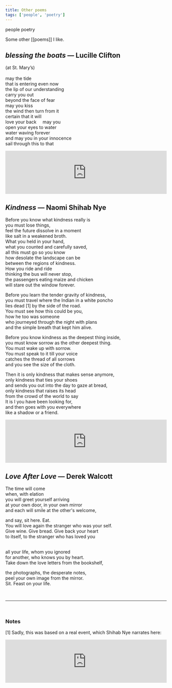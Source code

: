 ```yaml
---
title: Other poems
tags: ['people', 'poetry']
---
```


<NoteTag color="gray">people</NoteTag>
<NoteTag color="gray">poetry</NoteTag>

Some other [[poems]] I like.

<!---
```toc
# TOC replaces this text
```
-->

## *blessing the boats* — Lucille Clifton
(at St. Mary’s)<br/><br/>
may the tide<br/>
that is entering even now<br/>
the lip of our understanding<br/>
carry you out<br/>
beyond the face of fear<br/>
may you kiss<br/>
the wind then turn from it<br/>
certain that it will<br/>
love your back &nbsp;&nbsp;&nbsp; may you<br/>
open your eyes to water<br/>
water waving forever<br/>
and may you in your innocence<br/>
sail through this to that

<iframe width="100%" height="135" scrolling="no" frameborder="no" allow="autoplay" src="https://w.soundcloud.com/player/?url=https%3A//api.soundcloud.com/tracks/775547497&color=%23cccccc&auto_play=false&hide_related=true&show_comments=false&show_user=true&show_reposts=false&show_teaser=true"></iframe>

## *Kindness* — Naomi Shihab Nye
Before you know what kindness really is <br/>
you must lose things, <br/>
feel the future dissolve in a moment <br/>
like salt in a weakened broth. <br/>
What you held in your hand, <br/>
what you counted and carefully saved, <br/>
all this must go so you know <br/>
how desolate the landscape can be <br/>
between the regions of kindness. <br/>
How you ride and ride <br/>
thinking the bus will never stop, <br/>
the passengers eating maize and chicken <br/>
will stare out the window forever. <br/>

Before you learn the tender gravity of kindness, <br/>
you must travel where the Indian in a white poncho <br/>
lies dead [1] by the side of the road. <br/>
You must see how this could be you, <br/>
how he too was someone <br/>
who journeyed through the night with plans <br/>
and the simple breath that kept him alive. <br/>

Before you know kindness as the deepest thing inside, <br/>
you must know sorrow as the other deepest thing. <br/>
You must wake up with sorrow. <br/>
You must speak to it till your voice <br/>
catches the thread of all sorrows <br/>
and you see the size of the cloth. <br/>

Then it is only kindness that makes sense anymore, <br/>
only kindness that ties your shoes <br/>
and sends you out into the day to gaze at bread, <br/>
only kindness that raises its head <br/>
from the crowd of the world to say <br/>
It is I you have been looking for, <br/>
and then goes with you everywhere <br/>
like a shadow or a friend.

<iframe width="100%" height="135" scrolling="no" frameborder="no" allow="autoplay" src="https://w.soundcloud.com/player/?url=https%3A//api.soundcloud.com/tracks/275342655&color=%23cccccc&auto_play=false&hide_related=true&show_comments=false&show_user=true&show_reposts=false&show_teaser=true"></iframe>

## *Love After Love* — Derek Walcott

The time will come <br/>
when, with elation <br/>
you will greet yourself arriving <br/>
at your own door, in your own mirror <br/>
and each will smile at the other's welcome, <br/>

and say, sit here. Eat. <br/>
You will love again the stranger who was your self. <br/>
Give wine. Give bread. Give back your heart <br/>
to itself, to the stranger who has loved you <br/> <br/>

all your life, whom you ignored <br/>
for another, who knows you by heart. <br/>
Take down the love letters from the bookshelf, <br/>

the photographs, the desperate notes, <br/>
peel your own image from the mirror. <br/>
Sit. Feast on your life.

<br/>
<hr/>
<br/>

### Notes

[1] Sadly, this was based on a real event, which Shihab Nye narrates here:

<iframe width="100%" height="135" scrolling="no" frameborder="no" allow="autoplay" src="https://w.soundcloud.com/player/?url=https%3A//api.soundcloud.com/tracks/292306062&color=%23cccccc&auto_play=false&hide_related=true&show_comments=false&show_user=true&show_reposts=false&show_teaser=true"></iframe>
